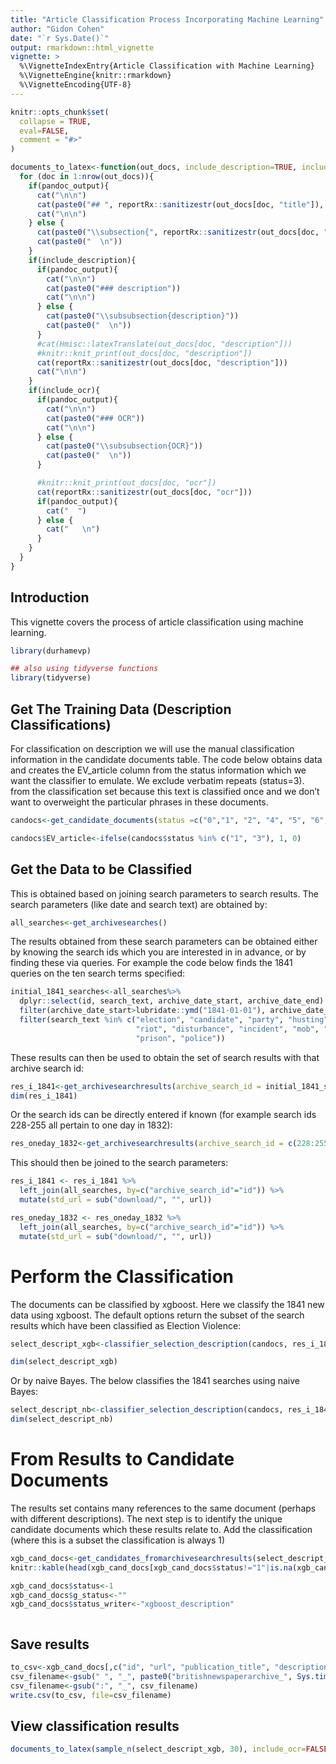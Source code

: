 ```yaml
---
title: "Article Classification Process Incorporating Machine Learning"
author: "Gidon Cohen"
date: "`r Sys.Date()`"
output: rmarkdown::html_vignette
vignette: >
  %\VignetteIndexEntry{Article Classification with Machine Learning}
  %\VignetteEngine{knitr::rmarkdown}
  %\VignetteEncoding{UTF-8}
---
```


```r
knitr::opts_chunk$set(
  collapse = TRUE,
  eval=FALSE,
  comment = "#>"
)

documents_to_latex<-function(out_docs, include_description=TRUE, include_ocr=TRUE, pandoc_output=FALSE){
  for (doc in 1:nrow(out_docs)){
    if(pandoc_output){
      cat("\n\n")
      cat(paste0("## ", reportRx::sanitizestr(out_docs[doc, "title"]), " (id: ", out_docs[doc, "id"], ")"))
      cat("\n\n")
    } else {
      cat(paste0("\\subsection{", reportRx::sanitizestr(out_docs[doc, "title"]), " (id: ", out_docs[doc, "id"], ")}"))
      cat(paste0("  \n"))
    }
    if(include_description){
      if(pandoc_output){      
        cat("\n\n")
        cat(paste0("### description"))
        cat("\n\n")
      } else {
        cat(paste0("\\subsubsection{description}"))
        cat(paste0("  \n"))
      }
      #cat(Hmisc::latexTranslate(out_docs[doc, "description"]))
      #knitr::knit_print(out_docs[doc, "description"])
      cat(reportRx::sanitizestr(out_docs[doc, "description"]))
      cat("\n\n")
    }
    if(include_ocr){
      if(pandoc_output){
        cat("\n\n")
        cat(paste0("### OCR"))
        cat("\n\n")
      } else {
        cat(paste0("\\subsubsection{OCR}"))
        cat(paste0("  \n"))
      }

      #knitr::knit_print(out_docs[doc, "ocr"])
      cat(reportRx::sanitizestr(out_docs[doc, "ocr"]))
      if(pandoc_output){
        cat("  ")
      } else {
        cat("   \n")
      }
    }
  }
}

```

## Introduction

This vignette covers the process of article classification using machine learning.

```r
library(durhamevp)

## also using tidyverse functions
library(tidyverse)
```

## Get The Training Data (Description Classifications)
For classification on description we will use the manual classification information in the candidate documents table. The code below obtains data and creates the EV_article column from the status information which we want the classifier to emulate. We exclude verbatim repeats (status=3). from the classification set because this text is classified once and we don't want to overweight the particular phrases in these documents. 
```r
candocs<-get_candidate_documents(status =c("0","1", "2", "4", "5", "6", "7", "8"), include_ocr=FALSE)

candocs$EV_article<-ifelse(candocs$status %in% c("1", "3"), 1, 0)

```

## Get the Data to be Classified 
This is obtained based on joining search parameters to search results. The search parameters (like date and search text) are obtained by:
```r
all_searches<-get_archivesearches()

```

The results obtained from these search parameters can be obtained either by knowing the search ids which you are interested in in advance, or by finding these via queries. For example the code below finds the 1841 queries on the ten search terms specified:

```r
initial_1841_searches<-all_searches%>%
  dplyr::select(id, search_text, archive_date_start, archive_date_end) %>%
  filter(archive_date_start>lubridate::ymd("1841-01-01"), archive_date_start<lubridate::ymd("1841-12-31")) %>%
  filter(search_text %in% c("election", "candidate", "party", "husting", "magistrate",
                            "riot", "disturbance", "incident", "mob", "rough", "adjourn",
                            "prison", "police"))


```

These results can then be used to obtain the set of search results with that archive search id:
```r
res_i_1841<-get_archivesearchresults(archive_search_id = initial_1841_searches$id) 
dim(res_i_1841)
```

Or the search ids can be directly entered if known (for example search ids 228-255 all pertain to one day in 1832):

```r
res_oneday_1832<-get_archivesearchresults(archive_search_id = c(228:255))

```

This should then be joined to the search parameters:
```r

res_i_1841 <- res_i_1841 %>%
  left_join(all_searches, by=c("archive_search_id"="id")) %>%
  mutate(std_url = sub("download/", "", url))

res_oneday_1832 <- res_oneday_1832 %>%
  left_join(all_searches, by=c("archive_search_id"="id")) %>%
  mutate(std_url = sub("download/", "", url))

```

# Perform the Classification
The documents can be classified by xgboost. Here we classify the 1841 new data using xgboost. The default options return the subset of the search results which have been classified as Election Violence:
```r

select_descript_xgb<-classifier_selection_description(candocs, res_i_1841, classifier_type = "xgboost")

dim(select_descript_xgb)

```

Or by naive Bayes. The below classifies the 1841 searches using naive Bayes:
```r
select_descript_nb<-classifier_selection_description(candocs, res_i_1841, classifier_type = "nb")
dim(select_descript_nb)

```


# From Results to Candidate Documents

The results set contains many references to the same document (perhaps with different descriptions). The next step is to identify the unique candidate documents which these results relate to. Add the classification (where this is a subset the classification is always 1)

```r
xgb_cand_docs<-get_candidates_fromarchivesearchresults(select_descript_xgb)
knitr::kable(head(xgb_cand_docs[xgb_cand_docs$status!="1"|is.na(xgb_cand_docs$status), c("status", "description")]))

xgb_cand_docs$status<-1
xgb_cand_docs$g_status<-""
xgb_cand_docs$status_writer<-"xgboost_description"



```
## Save results
```r
to_csv<-xgb_cand_docs[,c("id", "url", "publication_title", "description", "status", "g_status", "title", "status_writer")]
csv_filename<-gsub(" ", "_", paste0("britishnewspaperarchive_", Sys.time(), ".csv"))
csv_filename<-gsub(":", "_", csv_filename)
write.csv(to_csv, file=csv_filename)
```

## View classification results

```r
documents_to_latex(sample_n(select_descript_xgb, 30), include_ocr=FALSE, pandoc_output=TRUE)

```

